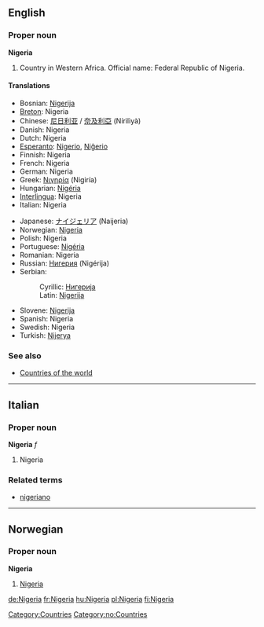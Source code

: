 ==English==
{{wikipedia}}
===Proper noun===
'''Nigeria'''

#Country in Western Africa. Official name: Federal Republic of Nigeria.

====Translations====
{{top}}
*Bosnian: [[Nigerija#Bosnian|Nigerija]] {{f}}
*[[Breton]]: Nigeria
*Chinese: [[尼日利亚]] / [[奈及利亞]] (Nírìlìyà)
*Danish: Nigeria
*Dutch: Nigeria
*[[Esperanto]]: [[Nigerio]], [[Niĝerio]]
*Finnish: Nigeria
*French: Nigeria {{m}}
*German: Nigeria
*Greek: [[Νιγηρία]] (Nigiría) {{f}}
*Hungarian: [[Nigéria]]
*[[Interlingua]]: Nigeria
*Italian: Nigeria {{f}}
{{mid}}
*Japanese: [[ナイジェリア]] (Naijeria)
*Norwegian: [[#Norwegian|Nigeria]]
*Polish: Nigeria
*Portuguese: [[Nigéria]]
*Romanian: Nigeria {{f}}
*Russian: [[Нигерия]] (Nigérija) {{f}}
*Serbian:
*:Cyrillic: [[Нигерија#Serbian|Нигерија]] {{f}}
*:Latin: [[Nigerija#Serbian|Nigerija]] {{f}}
*Slovene: [[Nigerija]] {{f}}
*Spanish: Nigeria {{f}}
*Swedish: Nigeria
*Turkish: [[Nijerya]]
{{bottom}}

===See also===
*[[Countries of the world]]

[[Category:Countries]]


----
==Italian==
===Proper noun===
'''Nigeria''' ''f''

# Nigeria

===Related terms===
*[[nigeriano]]


----
==Norwegian==
===Proper noun===
[[Category:no:Countries]]
'''Nigeria'''
#[[#English|Nigeria]]

[[de:Nigeria]]
[[fr:Nigeria]]
[[hu:Nigeria]]
[[pl:Nigeria]]
[[fi:Nigeria]]